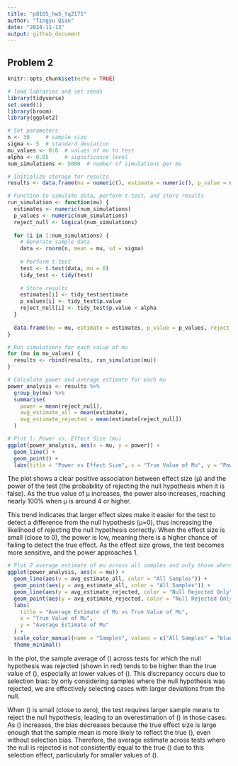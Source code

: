 ```yaml
---
title: "p8105_hw5_tq2171"
author: "Tingyu Qian"
date: "2024-11-13"
output: github_document
---
```


## Problem 2

```r
knitr::opts_chunk$set(echo = TRUE)
```

```r
# load labraries and set seeds
library(tidyverse)
set.seed(1)
library(broom)
library(ggplot2)
```

```r
# Set parameters
n <- 30     # sample size
sigma <- 5  # standard deviation
mu_values <- 0:6  # values of mu to test
alpha <- 0.05     # significance level
num_simulations <- 5000  # number of simulations per mu
```

```r
# Initialize storage for results
results <- data.frame(mu = numeric(), estimate = numeric(), p_value = numeric(), reject_null = logical())
```

```r
# Function to simulate data, perform t-test, and store results
run_simulation <- function(mu) {
  estimates <- numeric(num_simulations)
  p_values <- numeric(num_simulations)
  reject_null <- logical(num_simulations)
  
  for (i in 1:num_simulations) {
    # Generate sample data
    data <- rnorm(n, mean = mu, sd = sigma)
    
    # Perform t-test
    test <- t.test(data, mu = 0)
    tidy_test <- tidy(test)
    
    # Store results
    estimates[i] <- tidy_test$estimate
    p_values[i] <- tidy_test$p.value
    reject_null[i] <- tidy_test$p.value < alpha
  }
  
  data.frame(mu = mu, estimate = estimates, p_value = p_values, reject_null = reject_null)
}

```

```r
# Run simulations for each value of mu
for (mu in mu_values) {
  results <- rbind(results, run_simulation(mu))
}

# Calculate power and average estimate for each mu
power_analysis <- results %>%
  group_by(mu) %>%
  summarise(
    power = mean(reject_null),
    avg_estimate_all = mean(estimate),
    avg_estimate_rejected = mean(estimate[reject_null])
  )

```

```r
# Plot 1: Power vs. Effect Size (mu)
ggplot(power_analysis, aes(x = mu, y = power)) +
  geom_line() +
  geom_point() +
  labs(title = "Power vs Effect Size", x = "True Value of Mu", y = "Power (Proportion of Null Rejected)")
```
The plot shows a clear positive association between effect size (μ) and the power of the test (the probability of rejecting the null hypothesis when it is false). As the true value of μ increases, the power also increases, reaching nearly 100% when μ is around 4 or higher.

This trend indicates that larger effect sizes make it easier for the test to detect a difference from the null hypothesis (μ=0), thus increasing the likelihood of rejecting the null hypothesis correctly. When the effect size is small (close to 0), the power is low, meaning there is a higher chance of failing to detect the true effect. As the effect size grows, the test becomes more sensitive, and the power approaches 1.

```r
# Plot 2 average estimate of mu across all samples and only those where the null was rejected
ggplot(power_analysis, aes(x = mu)) +
  geom_line(aes(y = avg_estimate_all, color = "All Samples")) +
  geom_point(aes(y = avg_estimate_all, color = "All Samples")) +
  geom_line(aes(y = avg_estimate_rejected, color = "Null Rejected Only")) +
  geom_point(aes(y = avg_estimate_rejected, color = "Null Rejected Only")) +
  labs(
    title = "Average Estimate of Mu vs True Value of Mu",
    x = "True Value of Mu",
    y = "Average Estimate of Mu"
  ) +
  scale_color_manual(name = "Samples", values = c("All Samples" = "blue", "Null Rejected Only" = "red")) +
  theme_minimal()
```

In the plot, the sample average of \(\hat{\mu}\) across tests for which the null hypothesis was rejected (shown in red) tends to be higher than the true value of \(\mu\), especially at lower values of \(\mu\). This discrepancy occurs due to selection bias: by only considering samples where the null hypothesis was rejected, we are effectively selecting cases with larger deviations from the null. 

When \(\mu\) is small (close to zero), the test requires larger sample means to reject the null hypothesis, leading to an overestimation of \(\mu\) in those cases. As \(\mu\) increases, the bias decreases because the true effect size is large enough that the sample mean is more likely to reflect the true \(\mu\), even without selection bias. Therefore, the average estimate across tests where the null is rejected is not consistently equal to the true \(\mu\) due to this selection effect, particularly for smaller values of \(\mu\).





